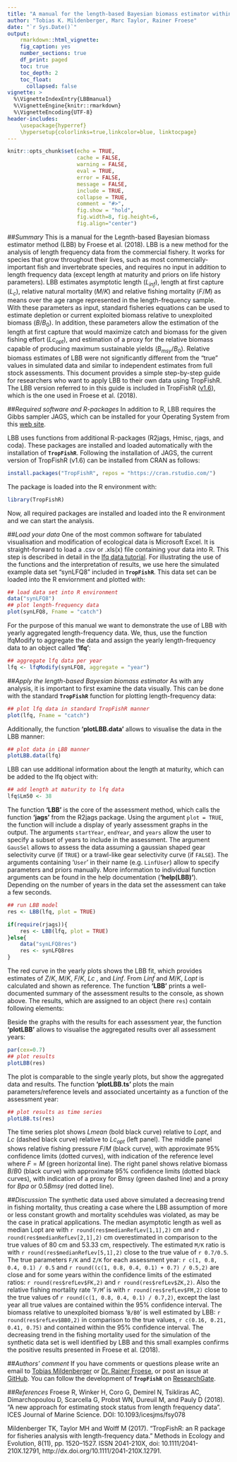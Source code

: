 ```yaml
---
title: "A manual for the length-based Bayesian biomass estimator within TropFishR"
author: "Tobias K. Mildenberger, Marc Taylor, Rainer Froese"
date: "`r Sys.Date()`"
output:
    rmarkdown::html_vignette:
    fig_caption: yes
    number_sections: true
    df_print: paged
    toc: true
    toc_depth: 2
    toc_float:
      collapsed: false
vignette: >
  %\VignetteIndexEntry{LBBmanual}
  %\VignetteEngine{knitr::rmarkdown}
  %\VignetteEncoding{UTF-8}
header-includes:
    \usepackage{hyperref}
    \hypersetup{colorlinks=true,linkcolor=blue, linktocpage}
---
```


```r
knitr::opts_chunk$set(echo = TRUE,
                      cache = FALSE,
                      warning = FALSE,
                      eval = TRUE,
                      error = FALSE,
                      message = FALSE,
                      include = TRUE,
                      collapse = TRUE,
                      comment = "#>",
                      fig.show = "hold",
                      fig.width=8, fig.height=6,
                      fig.align="center")
```


##*Summary*
This is a manual for the Legnth-based Bayesian biomass estimator method (LBB) by Froese et al. (2018). LBB is a new method for the analysis of length frequency data from the commercial fishery. It works for species that grow throughout their lives, such as most commercially-important fish and invertebrate species, and requires no input in addition to length frequency data (except length at maturity and priors on life history parameters). LBB estimates asymptotic length ($L_{inf}$), length at first capture ($L_c$), relative natural mortality ($M/K$) and relative fishing mortality ($F/M$) as means over the age range represented in the length-frequency sample. With these parameters as input, standard fisheries equations can be used to estimate depletion or current exploited biomass relative to unexploited biomass ($B/B_0$). In addition, these parameters allow the estimation of the length at first capture that would maximize catch and biomass for the given fishing effort ($Lc_{opt}$), and estimation of a proxy for the relative biomass capable of producing maximum sustainable yields ($B_{msy}/B_0$). Relative biomass estimates of LBB were not significantly different from the “true” values in simulated data and similar to independent estimates from full stock assessments. This document provides a simple step-by-step guide for researchers who want to apply LBB to their own data using TropFishR. The LBB version referred to in this guide is included in TropFishR ([v1.6](https://github.com/tokami/TropFishR/releases/tag/v1.6)), which is the one used in Froese et al. (2018). 



##*Required software and R-packages*
In addition to R, LBB requires the Gibbs sampler JAGS, which can be installed for your Operating System from this [web site](http://sourceforge.net/projects/mcmc-jags/files/JAGS/4.x).

LBB uses functions from additional R-packages (R2jags, Hmisc, rjags, and coda). These packages are installed and loaded automatically with the installation of **`TropFishR`**. Following the installation of JAGS, the current version of TropFishR (v1.6) can be installed from CRAN as follows:

```r
install.packages("TropFishR", repos = "https://cran.rstudio.com/")
```

The package is loaded into the R environment with:

```r
library(TropFishR)
```

Now, all required packages are installed and loaded into the R environment and we can start the analysis.


##*Load your data*
One of the most common software for tabulated visualisation and modification of ecological data is Microsoft Excel. It is straight-forward to load a .csv or .xls(x) file containing your data into R. This step is described in detail in the [lfq data tutorial](https://cran.r-project.org/package=TropFishR/vignettes/lfqData.html). For illustrating the use of the functions and the interpretation of results, we use here the simulated example data set "synLFQ8" included in **`TropFishR`**. This data set can be loaded into the R enviornment and plotted with:

```r
## load data set into R environment
data("synLFQ8")
## plot length-frequency data
plot(synLFQ8, Fname = "catch")
```

For the purpose of this manual we want to demonstrate the use of LBB with yearly aggregated length-frequency data. We, thus, use the function lfqModify to aggregate the data and assign the yearly length-frequency data to an object called **'lfq'**:

```r
## aggregate lfq data per year
lfq <- lfqModify(synLFQ8, aggregate = "year")
```


##*Apply the length-based Bayesian biomass estimator*
As with any analysis, it is important to first examine the data visually. This can be done with the standard **`TropFishR`** function for plotting length-frequency data:

```r
## plot lfq data in standard TropFishR manner
plot(lfq, Fname = "catch")
```

Additionally, the function **'plotLBB.data'** allows to visualise the data in the LBB manner:

```r
## plot data in LBB manner
plotLBB.data(lfq)
```

LBB can use additional information about the length at maturity, which can be added to the lfq object with:

```r
## add length at maturity to lfq data
lfq$Lm50 <- 38  
```

The function **'LBB'** is the core of the assessment method, which calls the function **'jags'** from the R2jags package. Using the argument `plot = TRUE`, the function will include a display of yearly assessment graphs in the output. The arguments `startYear`, `endYear`, and `years` allow the user to specify a subset of years to include in the assessment. The argument `GausSel` allows to assess the data assuming a gaussian shaped gear selectivity curve (if `TRUE`) or a trawl-like gear selectivity curve (if `FALSE`). The arguments containing '`User`' in their name (e.g. `LinfUser`) allow to specify parameters and priors manually. More information to individual function arguments can be found in the help documentation (**'help(LBB)'**). Depending on the number of years in the data set the assessment can take a few seconds.

```r
## run LBB model
res <- LBB(lfq, plot = TRUE)
```


```r
if(require(rjags)){
    res <- LBB(lfq, plot = TRUE)
}else{
    data("synLFQ8res")
    res <- synLFQ8res
}
```

The red curve in the yearly plots shows the LBB fit, which provides estimates of $Z/K$, $M/K$, $F/K$, $Lc$ , and $Linf$. From $Linf$ and $M/K$, $Lopt$ is calculated and shown as reference. The function **'LBB'** prints a well-documented summary of the assessment results to the console, as shown above. The results, which are assigned to an object (here `res`) contain following elements: \begin{itemize} \item the input data, \item {\bfseries `GausSel'} (as defined above), \item the data frame {\bfseries `priors'}, showing used priors for $Linf$, $Z/K$,  $M/K$, $Lc$, $alpha$ and the fixed value for $F/K$, \item the data frame {\bfseries `refLev'} containing all estimated parameters and reference levels for each assessment year, \item the data frame {\bfseries `medianRefLev'} with the median and confidence intervals for all estimated parameters and reference levels over all assessment years, \item the data frame {\bfseries `lastRefLev'} with median and confidence intervals for all estimated parameters and reference levels for the last assessment year, \item and the data frame {\bfseries `LFall'} with the length frequency distribution aggregated over all assessment years. \end{itemize}

Beside the graphs with the results for each assessment year, the function **'plotLBB'** allows to visualise the aggregated results over all assessment years:

```r
par(cex=0.7)
## plot results
plotLBB(res)
```

The plot is comparable to the single yearly plots, but show the aggregated data and results. The function **'plotLBB.ts'** plots the main parameters/reference levels and associated uncertainty as a function of the assessment year:

```r
## plot results as time series
plotLBB.ts(res)
```
 
The time series plot shows $Lmean$ (bold black curve) relative to $Lopt$, and $Lc$ (dashed black curve) relative to $Lc_{opt}$ (left panel). The middle panel shows relative fishing pressure $F/M$ (black curve), with approximate 95\% confidence limits (dotted curves), with indication of the reference level where $F = M$ (green horizontal line). The right panel shows relative biomass $B/B0$ (black curve) with approximate 95\% confidence limits (dotted black curves), with indication of a proxy for Bmsy (green dashed line) and a proxy for $Bpa$ or $0.5 Bmsy$ (red dotted line).

##*Discussion*
The synthetic data used above simulated a decreasing trend in fishing mortality, thus creating a case where the LBB assumption of more or less constant growth and mortality scehdules was violated, as may be the case in pratical applications. The median asymptotic length as well as median Lopt are with `r round(res$medianRefLev[1,1],2)` cm and `r round(res$medianRefLev[2,1],2)` cm overestimated in comparison to the true values of 80 cm and 53.33 cm, respectively. The estimated `M/K` ratio is with `r round(res$medianRefLev[5,1],2)` close to the true value of `r 0.7/0.5`. The true parameters `F/K` and `Z/K` for each assessment year: `r c(1, 0.8, 0.4, 0.1) / 0.5` and `r round((c(1, 0.8, 0.4, 0.1) + 0.7) / 0.5,2)`  are close and for some years  within the confidence limits of the estimated ratios: `r round(res$refLev$FK,2)` and `r round(res$refLev$ZK,2)`. Also the relative fishing mortality rate '`F/M`' is with `r round(res$refLev$FM,2)` close to the true values of `r round(c(1, 0.8, 0.4, 0.1) / 0.7,2)`, except the last year all true values are contained within the 95\% confidence interval. The biomass relative to unexploited biomass '`B/B0`' is well estimated by LBB: `r round(res$refLev$BB0,2)` in comparison to the true values, `r c(0.16, 0.21, 0.41, 0.75)` and contained within the 95\% confidence interval. The decreasing trend in the fishing mortality used for the simulation of the synthetic data set is well identified by LBB and this small examples confirms the positive results presented in Froese et al. (2018).

##*Authors' comment*
If you have comments or questions please write an email to [Tobias Mildenberger](mailto:t.k.mildenberger@gmail.com) or [Dr. Rainer Froese](mailto:rfroese@geomar.de), or post an issue at [GitHub](https://github.com/tokami/TropFishR/issues). You can follow the development of **`TropFishR`** on [ResearchGate](https://www.researchgate.net/project/TropFishR?_esc=homefeed&_viewIds%5B0%5D=hVPmo2RDCok60qGq2z0JOroN&_viewIds%5B1%5D=zyj0j6jnUgNvrPXMrG9rouAP).


##*References*
Froese R, Winker H, Coro G, Demirel N, Tsikliras AC, Dimarchopoulou D, Scarcella G, Probst WN, Dureuil M, and Pauly D (2018). "A new approach for estimating stock status from length frequency data". ICES Journal of Marine Science. DOI: 10.1093/icesjms/fsy078

Mildenberger TK, Taylor MH and Wolff M (2017). “TropFishR: an R package for fisheries analysis with length-frequency data.” Methods in Ecology and Evolution, 8(11), pp. 1520–1527. ISSN 2041-210X, doi: 10.1111/2041-210X.12791, http://dx.doi.org/10.1111/2041-210X.12791. 
